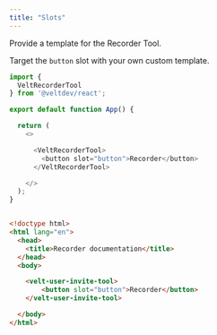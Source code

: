 ```yaml
---
title: "Slots"
---
```



<Steps titleSize="h2">

<Step stepNumber="1" title="Replace the Recorder Tool">
Provide a template for the Recorder Tool.

Target the `button` slot with your own custom template.


</Step>
</Steps>


<RequestExample>

```js React / Next.js
import {
  VeltRecorderTool
} from '@veltdev/react';

export default function App() {

  return (
    <>

      <VeltRecorderTool>
        <button slot="button">Recorder</button>
      </VeltRecorderTool>

    </>
  );
}
```

```html HTML

<!doctype html>
<html lang="en">
  <head>
    <title>Recorder documentation</title>
  </head>
  <body>

    <velt-user-invite-tool>
        <button slot="button">Recorder</button>
    </velt-user-invite-tool>

  </body>
</html>
```

</RequestExample>
